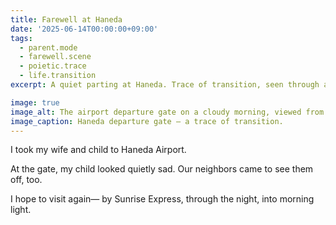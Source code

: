 ```yaml
---
title: Farewell at Haneda
date: '2025-06-14T00:00:00+09:00'
tags:
  - parent.mode
  - farewell.scene
  - poietic.trace
  - life.transition
excerpt: A quiet parting at Haneda. Trace of transition, seen through a child’s gaze.

image: true
image_alt: The airport departure gate on a cloudy morning, viewed from behind.
image_caption: Haneda departure gate — a trace of transition.
---
```


I took my wife and child to Haneda Airport.

At the gate, my child looked quietly sad.
Our neighbors came to see them off, too.

I hope to visit again—
by Sunrise Express,
through the night, into morning light.